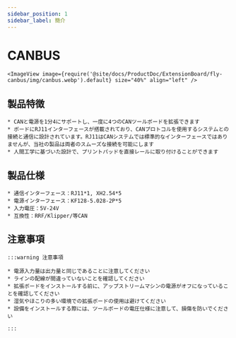 ```yaml
---
sidebar_position: 1
sidebar_label: 簡介
---
```


# CANBUS

    <ImageView image={require('@site/docs/ProductDoc/ExtensionBoard/fly-canbus/img/canbus.webp').default} size="40%" align="left" />


## 製品特徴

    * CANと電源を1分4にサポートし、一度に4つのCANツールボードを拡張できます
    * ボードにRJ11インターフェースが搭載されており、CANプロトコルを使用するシステムとの接続と通信に設計されています。RJ11はCANシステムでは標準的なインターフェースではありませんが、当社の製品は両者のスムーズな接続を可能にします
    * 人間工学に基づいた設計で、プリントパッドを直接レールに取り付けることができます

## 製品仕様

    * 通信インターフェース：RJ11*1, XH2.54*5
    * 電源インターフェース：KF128-5.028-2P*5
    * 入力電圧：5V-24V
    * 互換性：RRF/Klipper/等CAN

## 注意事項

    :::warning 注意事項

    * 電源入力量は出力量と同じであることに注意してください
    * ラインの配線が間違っていないことを確認してください
    * 拡張ボードをインストールする前に、アップストリームマシンの電源がオフになっていることを確認してください
    * 湿気やほこりの多い環境での拡張ボードの使用は避けてください
    * 設備をインストールする際には、ツールボードの電圧仕様に注意して、損傷を防いでください

    :::